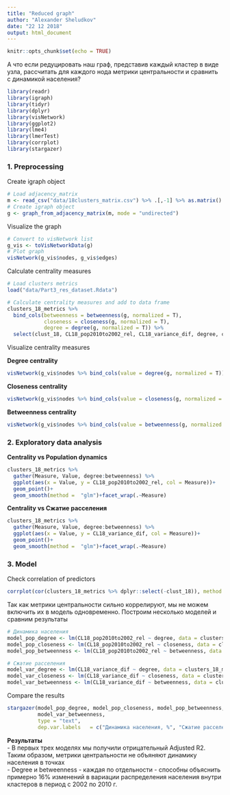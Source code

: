 ```yaml
---
title: "Reduced graph"
author: "Alexander Sheludkov"
date: "22 12 2018"
output: html_document
---
```


```r
knitr::opts_chunk$set(echo = TRUE)
```

А что если редуцировать наш граф, представив каждый кластер в виде узла, рассчитать для каждого нода метрики центральности и сравнить с динамикой населения?

```r
library(readr)
library(igraph)
library(tidyr)
library(dplyr)
library(visNetwork)
library(ggplot2)
library(lme4)
library(lmerTest)
library(corrplot)
library(stargazer)
```

### 1. Preprocessing

Create igraph object

```r
# Load adjacency_matrix
m <- read_csv("data/18clusters_matrix.csv") %>% .[,-1] %>% as.matrix()
# Create igraph object
g <- graph_from_adjacency_matrix(m, mode = "undirected")
```

Visualize the graph  

```r
# Convert to visNetwork list
g_vis <- toVisNetworkData(g)
# Plot graph
visNetwork(g_vis$nodes, g_vis$edges)
```

Calculate centrality measures

```r
# Load clusters metrics
load("data/Part3_res_dataset.Rdata")

# Calculate centrality measures and add to data frame
clusters_18_metrics %>% 
  bind_cols(betweenness = betweenness(g, normalized = T),
            closeness = closeness(g, normalized = T),
            degree = degree(g, normalized = T)) %>% 
  select(clust_18, CL18_pop2010to2002_rel, CL18_variance_dif, degree, closeness, betweenness) -> clusters_18_metrics
```

Visualize centrality measures  

**Degree centrality**  

```r
visNetwork(g_vis$nodes %>% bind_cols(value = degree(g, normalized = T)), g_vis$edges)
```

**Closeness centrality**  

```r
visNetwork(g_vis$nodes %>% bind_cols(value = closeness(g, normalized = T)), g_vis$edges)
```

**Betweenness centrality**  

```r
visNetwork(g_vis$nodes %>% bind_cols(value = betweenness(g, normalized = T)), g_vis$edges)
```

### 2. Exploratory data analysis

**Centrality vs Population dynamics**  

```r
clusters_18_metrics %>%
  gather(Measure, Value, degree:betweenness) %>% 
  ggplot(aes(x = Value, y = CL18_pop2010to2002_rel, col = Measure))+
  geom_point()+
  geom_smooth(method =  "glm")+facet_wrap(.~Measure)

```

**Centrality vs Сжатие расселения**  

```r

clusters_18_metrics %>%
  gather(Measure, Value, degree:betweenness) %>% 
  ggplot(aes(x = Value, y = CL18_variance_dif, col = Measure))+
  geom_point()+
  geom_smooth(method =  "glm")+facet_wrap(.~Measure)
```

### 3. Model

Check correlation of predictors

```r
corrplot(cor(clusters_18_metrics %>% dplyr::select(-clust_18)), method = "number")
```

Так как метрики центральности сильно коррелируют, мы не можем включить их в модель одновременно. Построим несколько моделей и сравним результаты  

```r
# Динамика населения
model_pop_degree <- lm(CL18_pop2010to2002_rel ~ degree, data = clusters_18_metrics)
model_pop_closeness <- lm(CL18_pop2010to2002_rel ~ closeness, data = clusters_18_metrics)
model_pop_betweenness <- lm(CL18_pop2010to2002_rel ~ betweenness, data = clusters_18_metrics)

# Сжатие расселения
model_var_degree <- lm(CL18_variance_dif ~ degree, data = clusters_18_metrics)
model_var_closeness <- lm(CL18_variance_dif ~ closeness, data = clusters_18_metrics)
model_var_betweenness <- lm(CL18_variance_dif ~ betweenness, data = clusters_18_metrics)

```

Compare the results  

```r
stargazer(model_pop_degree, model_pop_closeness, model_pop_betweenness, model_var_degree, model_var_closeness,
          model_var_betweenness,
          type = "text",
          dep.var.labels   = c("Динамика населения, %", "Сжатие расселения (динамика вариации, %)"))
```

**Результаты**  
 - В первых трех моделях мы получили отрицательный Adjusted R2. Таким образом, метрики центральности не объяняют динамику населения в точках  
 - Degree и betweenness - каждая по отдельности - способны объяснить примерно 16% изменений в вариации распределения населения внутри кластеров в период с 2002 по 2010 г.
